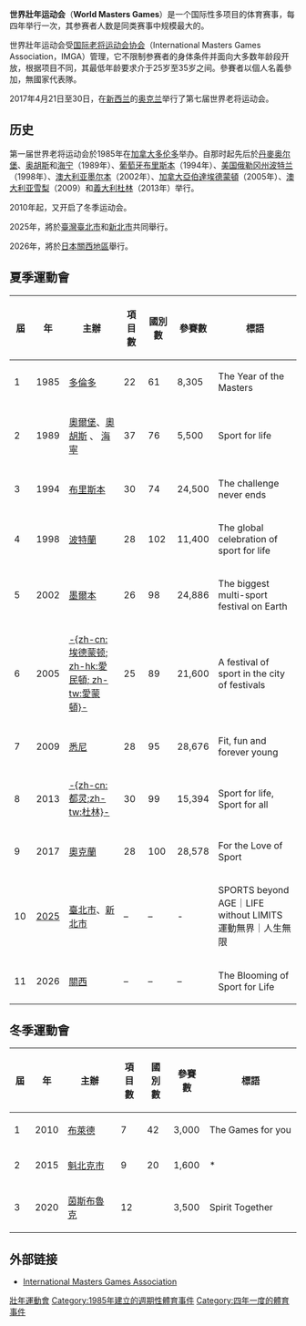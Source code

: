 '''世界壯年运动会'''（'''World Masters Games'''）是一个国际性多项目的体育赛事，每四年举行一次，其参赛者人数是同类赛事中规模最大的。 

世界壯年运动会受[[国际老将运动会协会|国际老将运动会协会]]（International Masters Games Association，IMGA）管理，它不限制参赛者的身体条件并面向大多数年龄段开放，根据项目不同，其最低年龄要求介于25岁至35岁之间。參賽者以個人名義參加，無國家代表隊。

2017年4月21日至30日，在[[新西兰|新西兰]]的[[奥克兰|奥克兰]]举行了第七届世界老将运动会。

== 历史 ==
第一届世界老将运动会於1985年在[[加拿大|加拿大]][[多伦多|多伦多]]举办。自那时起先后於[[丹麥|丹麥]][[奥尔堡|奥尔堡]]、[[奥胡斯|奥胡斯]]和[[海宁|海宁]]（1989年）、[[葡萄牙|葡萄牙]][[布里斯本|布里斯本]]（1994年）、[[美国|美国]][[俄勒冈州|俄勒冈州]][[波特兰|波特兰]]（1998年）、[[澳大利亚|澳大利亚]][[墨尔本|墨尔本]]（2002年）、[[加拿大|加拿大]][[亞伯達|亞伯達]][[埃德蒙頓|埃德蒙頓]]（2005年）、[[澳大利亚|澳大利亚]][[雪梨_(城市)|雪梨]]（2009）和[[義大利|義大利]][[都靈|杜林]]（2013年）举行。

2010年起，又开启了冬季运动会。

2025年，將於[[中華民國|臺灣]][[臺北市|臺北市]]和[[新北市|新北市]]共同舉行。

2026年，將於[[日本|日本]][[關西地區|關西地區]]舉行。

== 夏季運動會 ==
{| class=wikitable
|-align="center"
! width=30|屆
! width=30|年
! width=200|主辦
! width=50|項目數
! width=50|國別數
! width=50|參賽數
! width=300|標語
|-align="center"
|1||1985||align="left"|{{flagicon|Canada}} [[多倫多|多倫多]]||22||61||8,305||The Year of the Masters
|-align="center"
|2||1989||align="left"|{{flagicon|Denmark}} [[奧爾堡|奧爾堡]]、[[奧胡斯|奧胡斯]] 、 [[海寧_(丹麥)|海寧]]||37||76||5,500||Sport for life
|-align="center"
|3||1994||align="left"|{{flagicon|Australia}} [[布里斯本|布里斯本]]||30||74||24,500||The challenge never ends
|-align="center"
|4||1998||align="left"|{{flagicon|United States}} [[波特蘭_(俄勒岡州)|波特蘭]]||28||102||11,400||The global celebration of sport for life
|-align="center"
|5||2002||align="left"|{{flagicon|Australia}} [[墨爾本|墨爾本]]||26||98||24,886||The biggest multi-sport festival on Earth
|-align="center"
|6||2005||align="left"|{{flagicon|Canada}} [[埃德蒙顿|-{zh-cn:埃德蒙顿; zh-hk:愛民頓; zh-tw:愛蒙頓}-]]||25||89||21,600||A festival of sport in the city of festivals
|-align="center"
|7||2009||align="left"|{{flagicon|Australia}} [[悉尼|悉尼]]||28||95||28,676||Fit, fun and forever young
|-align="center"
|8||2013||align="left"|{{flagicon|Italy}} [[都灵|-{zh-cn:都灵;zh-tw:杜林}-]]||30||99||15,394||Sport for life, Sport for all
|-align="center"
|9||2017||align="left"|{{flagicon|New Zealand}} [[奧克蘭_(紐西蘭)|奧克蘭]]||28||100||28,578||For the Love of Sport
|-align="center"
|10||[[2025年夏季世界壯年運動會|2025]]||align="left"|{{flagicon|Taiwan}} [[臺北市|臺北市]]、[[新北市|新北市]]
|–||–||-||SPORTS beyond AGE｜LIFE without LIMITS <Br/>運動無界｜人生無限
|-align="center"
|11||2026||align="left"|{{flagicon|Japan}} [[近畿地方|關西]]||–||–||–||The Blooming of Sport for Life
|}

== 冬季運動會 ==
{| class=wikitable
|-align="center"
! width=30|屆
! width=30|年
! width=200|主辦
! width=50|項目數
! width=50|國別數
! width=50|參賽數
! width=300|標語
|-align="center"
|1||2010||align="left"|{{flagicon|Slovenia}} [[布萊德|布萊德]]||7||42||3,000||The Games for you
|-align="center"
|2||2015||align="left"|{{flagicon|Canada}} [[魁北克市|魁北克市]]||9||20||1,600||*
|-align="center"
|3||2020||align="left"|{{flagicon|Austria}} [[茵斯布魯克|茵斯布魯克]]||12|| ||3,500||Spirit Together
|}

== 外部链接 ==
*[http://www.imga.ch/ International Masters Games Association]{{Wayback|url=http://www.imga.ch/ |date=20170612072939 }}

[[Category:壯年運動會|]]
[[Category:1985年建立的週期性體育事件|Category:1985年建立的週期性體育事件]]
[[Category:四年一度的體育事件|Category:四年一度的體育事件]]